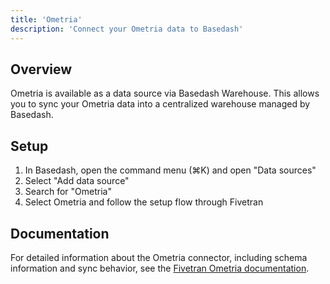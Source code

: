```yaml
---
title: 'Ometria'
description: 'Connect your Ometria data to Basedash'
---
```


## Overview

Ometria is available as a data source via Basedash Warehouse. This allows you to sync your Ometria data into a centralized warehouse managed by Basedash.

## Setup

1. In Basedash, open the command menu (⌘K) and open "Data sources"
2. Select "Add data source"
3. Search for "Ometria"
4. Select Ometria and follow the setup flow through Fivetran

## Documentation

For detailed information about the Ometria connector, including schema information and sync behavior, see the [Fivetran Ometria documentation](https://fivetran.com/docs/connectors/applications/ometria).
